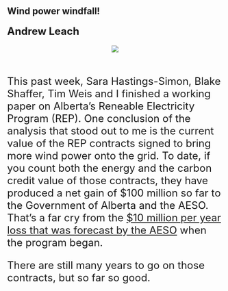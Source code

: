 ## Wind power windfall!

#### <font size="+2"> Andrew Leach

<center>![](stories/rep_price_capture_cpi.png)</center>
<br>
This past week, Sara Hastings-Simon, Blake Shaffer, Tim Weis and I finished a working paper on Alberta's Reneable Electricity Program  (REP). One conclusion of the analysis that stood out to me is the current value of the REP contracts signed to bring more wind power onto the grid. To date, if you count both the energy and the carbon credit value of those contracts, they have produced a net gain of $100 million so far to the Government of Alberta and the AESO. That's a far cry from the [$10 million per year loss that was forecast by the AESO](https://calgaryherald.com/business/energy/varcoe-alberta-nabs-cheap-renewable-power-price-but-faces-10-million-annual-subsidy) when the program began.

There are still many years to go on those contracts, but so far so good.

